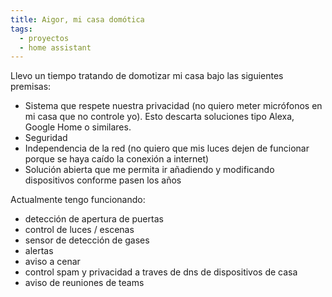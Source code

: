 ```yaml
---
title: Aigor, mi casa domótica
tags:
  - proyectos
  - home assistant
---
```


Llevo un tiempo tratando de domotizar mi casa bajo las siguientes premisas:

- Sistema que respete nuestra privacidad (no quiero meter micrófonos en mi casa que no controle yo). Esto descarta soluciones tipo Alexa, Google Home o similares.
- Seguridad
- Independencia de la red (no quiero que mis luces dejen de funcionar porque se haya caído la conexión a internet)
- Solución abierta que me permita ir añadiendo y modificando dispositivos conforme pasen los años

Actualmente tengo funcionando:

- detección de apertura de puertas
- control de luces / escenas
- sensor de detección de gases
- alertas
- aviso a cenar
- control spam y privacidad a traves de dns de dispositivos de casa
- aviso de reuniones de teams


